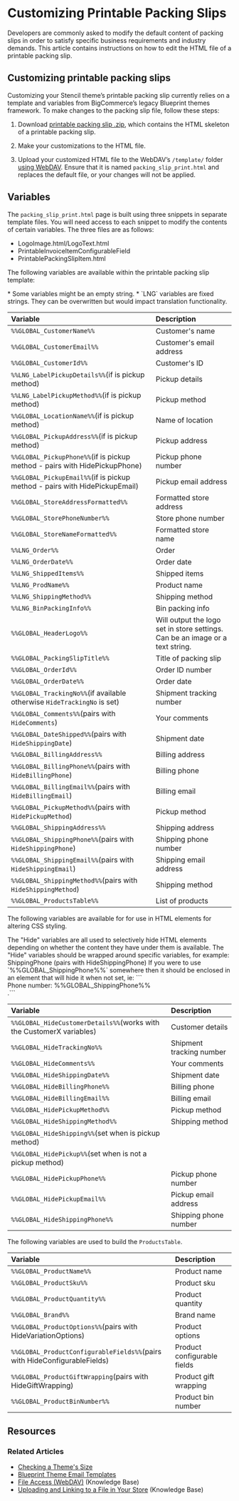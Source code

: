 # Customizing Printable Packing Slips

 

Developers are commonly asked to modify the default content of packing slips in order to satisfy specific business requirements and industry demands. This article contains instructions on how to edit the HTML file of a printable packing slip.

## Customizing printable packing slips

Customizing your Stencil theme’s printable packing slip currently relies on a template and variables from BigCommerce’s legacy Blueprint themes framework. To make changes to the packing slip file, follow these steps:


1. Download [printable packing slip .zip](https://storage.googleapis.com/bigcommerce-production-dev-center/template-files/packing_slip_printable.zip), which contains the HTML skeleton of a printable packing slip.

2. Make your customizations to the HTML file.

3. Upload your customized HTML file to the WebDAV’s `/template/` folder [using WebDAV](https://support.bigcommerce.com/s/article/File-Access-WebDAV). Ensure that it is named `packing_slip_print.html` and replaces the default file, or your changes will not be applied.

## Variables

The `packing_slip_print.html` page is built using three snippets in separate template files. You will need access to each snippet to modify the contents of certain variables. The three files are as follows:

* LogoImage.html/LogoText.html
* PrintableInvoiceItemConfigurableField
* PrintablePackingSlipItem.html


The following variables are available within the printable packing slip template:

<Callout type="info">
* Some variables might be an empty string.
* `LNG` variables are fixed strings. They can be overwritten but would impact translation functionality.
</Callout>

| Variable          |         Description |
|:------------------|:--------------------|
| `%%GLOBAL_CustomerName%%` |  Customer's name           |
| `%%GLOBAL_CustomerEmail%%`|  Customer's email address  |
| `%%GLOBAL_CustomerId%%`   |  Customer's ID             |
| `%%LNG_LabelPickupDetails%%`(if is pickup method) | Pickup details  |
| `%%LNG_LabelPickupMethod%%`(if is pickup method)  | Pickup method   |  
| `%%GLOBAL_LocationName%%`(if is pickup method)    | Name of location |
| `%%GLOBAL_PickupAddress%%`(if is pickup method)   | Pickup address  |
| `%%GLOBAL_PickupPhone%%`(if is pickup method - pairs with HidePickupPhone) | Pickup phone number  |
| `%%GLOBAL_PickupEmail%%`(if is pickup method - pairs with HidePickupEmail) | Pickup email address |
| `%%GLOBAL_StoreAddressFormatted%%`  | Formatted store address  |
| `%%GLOBAL_StorePhoneNumber%%`   | Store phone number    |
| `%%GLOBAL_StoreNameFormatted%%` | Formatted store name  |
| `%%LNG_Order%%`           | Order             |
| `%%LNG_OrderDate%%`       | Order date        |
| `%%LNG_ShippedItems%%`    | Shipped items     |  
| `%%LNG_ProdName%%`        | Product name      |
| `%%LNG_ShippingMethod%%`  | Shipping method   |
| `%%LNG_BinPackingInfo%%`  | Bin packing info  |  
| `%%GLOBAL_HeaderLogo%%`   | Will output the logo set in store settings. Can be an image or a text string.|
| `%%GLOBAL_PackingSlipTitle%%` | Title of packing slip  |
| `%%GLOBAL_OrderId%%`      | Order ID number     |
| `%%GLOBAL_OrderDate%%`    | Order date          |
| `%%GLOBAL_TrackingNo%%`(if available otherwise `HideTrackingNo` is set) | Shipment tracking number |
| `%%GLOBAL_Comments%%`(pairs with `HideComments`)         | Your comments      |
| `%%GLOBAL_DateShipped%%`(pairs with `HideShippingDate`)  | Shipment date      |
| `%%GLOBAL_BillingAddress%%`                              | Billing address    |
| `%%GLOBAL_BillingPhone%%`(pairs with `HideBillingPhone`) | Billing phone      |
| `%%GLOBAL_BillingEmail%%`(pairs with `HideBillingEmail`) | Billing email      |
| `%%GLOBAL_PickupMethod%%`(pairs with `HidePickupMethod`) | Pickup method      |
| `%%GLOBAL_ShippingAddress%%`                             | Shipping address   |
| `%%GLOBAL_ShippingPhone%%`(pairs with `HideShippingPhone`)  | Shipping phone number   |
| `%%GLOBAL_ShippingEmail%%`(pairs with `HideShippingEmail`)  | Shipping email address  |
| `%%GLOBAL_ShippingMethod%%`(pairs with `HideShippingMethod`)| Shipping method         |
| `%%GLOBAL_ProductsTable%%`                                  |    List of products     |

The following variables are available for for use in HTML elements for altering CSS styling.

<Callout type="info">
The "Hide" variables are all used to selectively hide HTML elements depending on whether the content they have under them is available. The "Hide" variables should be wrapped around specific variables, for example:
ShippingPhone (pairs with HideShippingPhone)
If you were to use `%%GLOBAL_ShippingPhone%%` somewhere then it should be enclosed in an element that will hide it when not set, ie:
```<div style=%%GLOBAL_HideShippingPhone%%>Phone number: %%GLOBAL_ShippingPhone%%</div>.```
</Callout>

| Variable          |         Description |
|:------------------|:--------------------|
| `%%GLOBAL_HideCustomerDetails%%`(works with the CustomerX variables) |  Customer details  |
| `%%GLOBAL_HideTrackingNo%%`|  Shipment tracking number |
| `%%GLOBAL_HideComments%%`  |   Your comments           |
| `%%GLOBAL_HideShippingDate%%`|  Shipment date          |
| `%%GLOBAL_HideBillingPhone%%`|   Billing phone         |
| `%%GLOBAL_HideBillingEmail%%`|   Billing email         |
| `%%GLOBAL_HidePickupMethod%%`|   Pickup method         |
| `%%GLOBAL_HideShippingMethod%%`|   Shipping method     |
| `%%GLOBAL_HideShipping%%`(set when is pickup method)|   |
| `%%GLOBAL_HidePickup%%`(set when is not a pickup method)|   |
| `%%GLOBAL_HidePickupPhone%%`| Pickup phone number  |
| `%%GLOBAL_HidePickupEmail%%`|  Pickup email address |
| `%%GLOBAL_HideShippingPhone%%`| Shipping phone number  |

The following variables are used to build the `ProductsTable`.

| Variable          |         Description |
|:------------------|:--------------------|
| `%%GLOBAL_ProductName%%`      |  Product name  |
| `%%GLOBAL_ProductSku%%`       |  Product sku   |
| `%%GLOBAL_ProductQuantity%%`  |  Product quantity |
| `%%GLOBAL_Brand%%`            |  Brand name      |
| `%%GLOBAL_ProductOptions%%`(pairs with HideVariationOptions)|  Product options      |
| `%%GLOBAL_ProductConfigurableFields%%`(pairs with HideConfigurableFields)  |  Product configurable fields   |
| `%%GLOBAL_ProductGiftWrapping`(pairs with HideGiftWrapping) |   Product gift wrapping      |
| `%%GLOBAL_ProductBinNumber%%` |   Product bin number       |



## Resources

### Related Articles

* [Checking a Theme's Size](/docs/storefront/stencil/deployment/theme-size)
* [Blueprint Theme Email Templates](/archive/storefront/blueprint/themes/email-templates)
* [File Access (WebDAV)](https://support.bigcommerce.com/s/article/File-Access-WebDAV) (Knowledge Base)
* [Uploading and Linking to a File in Your Store](https://support.bigcommerce.com/s/article/How-do-I-add-and-link-to-a-file-in-my-store#upload-a-file) (Knowledge Base)
